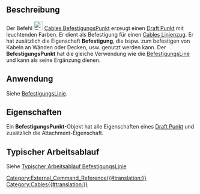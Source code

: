 <languages/>

{{Docnav/de
|[[Cables_Material/de|Material]]
|[[Cables_SupportLine/de|Befestigungslinie]]
|[[Cables_Workbench/de|Cables]]
|IconL=Cables_Material.svg
|IconR=Cables_SupportLine.svg
|IconC=Cables_workbench_icon.svg
}}

<div class="mw-translate-fuzzy">
{{GuiCommand/de
|Name=Cables SupportPoint
|Name/de=Cables BefestigungsPunkt
|MenuLocation= Leitungsbefestigung → Befestigungspunkt erstellen
|Workbenches=[[Cables_Workbench/de|Cables]]
|Shortcut=
|Version=1.0
|SeeAlso=[[Cables_Cable/de|Cables Leitung]], [[Cables_CableBox/de|Cables Installationsdose]], [[Cables_SupportLine/de|Cables BefestigungsLine]]
}}
</div>

<span id="Description"></span>
==Beschreibung==

Der Befehl [[Image:Cables_SupportPoint.svg|24px]] [[Cables_SupportPoint/de|Cables BefestigungsPunkt]] erzeugt einen [[Draft_Point/de|Draft Punkt]] mit leuchtenden Farben. Er dient als Befestigung für einen [[Cables_WireFlex/de|Cables Linienzug]]. Er hat zusätzlich die Eigenschaft '''Befestigung''', die bspw. zum befestigen von Kabeln an Wänden oder Decken, usw. genutzt werden kann. Der '''BefestigungsPunkt''' hat die gleiche Verwendung wie die  [[Cables_SupportLine/de|BefestigungsLine]] und kann als seine Ergänzung dienen.

<span id="Usage"></span>
==Anwendung==

Siehe [[Cables_SupportLine/de|BefestigungsLinie]].

<span id="Properties"></span>
==Eigenschaften==

Ein '''BefestigungsPunkt'''-Objekt hat alle Eigenschaften eines [[Draft_Point/de#Properties|Draft Punkt]] und zusätzlich die Attachment-Eigenschaft.

<span id="Typical_workflow"></span>
==Typischer Arbeitsablauf==

Siehe [[Cables_SupportLine/de#Typical workflow|Typischer Arbeitsablauf BefestigungsLinie]]


{{Docnav/de
|[[Cables_Material/de|Material]]
|[[Cables_SupportLine/de|Befestigungsline]]
|[[Cables_Workbench/de|Cabels]]
|IconL=Cables_Material.svg
|IconR=Cables_SupportLine.svg
|IconC=Cables_workbench_icon.svg
}}

[[Category:External_Command_Reference{{#translation:}}]]
[[Category:Cables{{#translation:}}]]